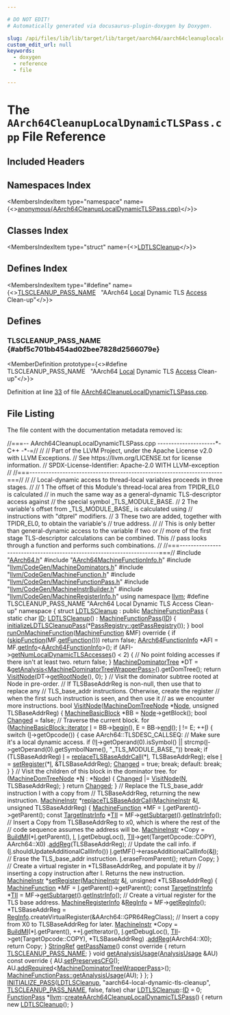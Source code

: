 ```yaml
---

# DO NOT EDIT!
# Automatically generated via docusaurus-plugin-doxygen by Doxygen.

slug: /api/files/lib/lib/target/lib/target/aarch64/aarch64cleanuplocaldynamictlspass-cpp
custom_edit_url: null
keywords:
  - doxygen
  - reference
  - file

---
```





# The `AArch64CleanupLocalDynamicTLSPass.cpp` File Reference

<DoxygenPage pluginConfig={pluginConfig}>



## Included Headers

<IncludesList>
<IncludesListItem
  filePath="AArch64.h"
  permalink="/docs/api/files/lib/lib/target/lib/target/aarch64/aarch64-h"
  isLocal="true" />
<IncludesListItem
  filePath="AArch64MachineFunctionInfo.h"
  permalink="/docs/api/files/lib/lib/target/lib/target/aarch64/aarch64machinefunctioninfo-h"
  isLocal="true" />
<IncludesListItem
  filePath="llvm/CodeGen/MachineDominators.h"
  permalink="/docs/api/files/include/include/llvm/include/llvm/codegen/machinedominators-h"
  isLocal="true" />
<IncludesListItem
  filePath="llvm/CodeGen/MachineFunction.h"
  permalink="/docs/api/files/include/include/llvm/include/llvm/codegen/machinefunction-h"
  isLocal="true" />
<IncludesListItem
  filePath="llvm/CodeGen/MachineFunctionPass.h"
  permalink="/docs/api/files/include/include/llvm/include/llvm/codegen/machinefunctionpass-h"
  isLocal="true" />
<IncludesListItem
  filePath="llvm/CodeGen/MachineInstrBuilder.h"
  permalink="/docs/api/files/include/include/llvm/include/llvm/codegen/machineinstrbuilder-h"
  isLocal="true" />
<IncludesListItem
  filePath="llvm/CodeGen/MachineRegisterInfo.h"
  permalink="/docs/api/files/include/include/llvm/include/llvm/codegen/machineregisterinfo-h"
  isLocal="true" />
</IncludesList>

## Namespaces Index

<MembersIndex>

<MembersIndexItem
  type="namespace"
  name={<><a href="/docs/api/namespaces/anonymous-aarch64cleanuplocaldynamictlspass-cpp-">anonymous&#123;AArch64CleanupLocalDynamicTLSPass.cpp&#125;</a></>}>
</MembersIndexItem>

</MembersIndex>

## Classes Index

<MembersIndex>

<MembersIndexItem
  type="struct"
  name={<><a href="/docs/api/structs/anonymous-namespace-aarch64cleanuplocaldynamictlspass-cpp-/ldtlscleanup">LDTLSCleanup</a></>}>
</MembersIndexItem>

</MembersIndex>

## Defines Index

<MembersIndex>

<MembersIndexItem
  type="#define"
  name={<><a href="#abf5c701bb454ad02bee7828d2566079e">TLSCLEANUP&#95;PASS&#95;NAME</a>&nbsp;&nbsp;&nbsp;&quot;AArch64 <a href="/docs/api/files/include/include/llvm/include/llvm/codegen/globalmergefunctions-h/#a54f7429fa5826ff9909619b76d2bf319a509820290d57f333403f490dde7316f4">Local</a> Dynamic TLS <a href="/docs/api/files/lib/lib/target/lib/target/directx/dxilresourceaccess-cpp/#adb4fa2b9065093d32736f78ea43a8c8a">Access</a> Clean-up&quot;</>}>
</MembersIndexItem>

</MembersIndex>


<SectionDefinition>

## Defines

### TLSCLEANUP&#95;PASS&#95;NAME {#abf5c701bb454ad02bee7828d2566079e}

<MemberDefinition
  prototype={<>#define TLSCLEANUP&#95;PASS&#95;NAME&nbsp;&nbsp;&nbsp;&quot;AArch64 <a href="/docs/api/files/include/include/llvm/include/llvm/codegen/globalmergefunctions-h/#a54f7429fa5826ff9909619b76d2bf319a509820290d57f333403f490dde7316f4">Local</a> Dynamic TLS <a href="/docs/api/files/lib/lib/target/lib/target/directx/dxilresourceaccess-cpp/#adb4fa2b9065093d32736f78ea43a8c8a">Access</a> Clean-up&quot;</>}>

Definition at line <a href="#l00033">33</a> of file <a href="/docs/api/files/lib/lib/target/lib/target/aarch64/aarch64cleanuplocaldynamictlspass-cpp">AArch64CleanupLocalDynamicTLSPass.cpp</a>.
</MemberDefinition>

</SectionDefinition>

## File Listing

The file content with the documentation metadata removed is:

<ProgramListing>

<Link id="l00001" /><CodeLine lineNumber="1"><Highlight kind="comment">//===-- AArch64CleanupLocalDynamicTLSPass.cpp ---------------------&#42;- C++ -&#42;-=//</Highlight><Highlight kind="normal"></Highlight></CodeLine>
<Link id="l00002" /><CodeLine lineNumber="2"><Highlight kind="normal"></Highlight><Highlight kind="comment">//</Highlight><Highlight kind="normal"></Highlight></CodeLine>
<Link id="l00003" /><CodeLine lineNumber="3"><Highlight kind="normal"></Highlight><Highlight kind="comment">// Part of the LLVM Project, under the Apache License v2.0 with LLVM Exceptions.</Highlight><Highlight kind="normal"></Highlight></CodeLine>
<Link id="l00004" /><CodeLine lineNumber="4"><Highlight kind="normal"></Highlight><Highlight kind="comment">// See https://llvm.org/LICENSE.txt for license information.</Highlight><Highlight kind="normal"></Highlight></CodeLine>
<Link id="l00005" /><CodeLine lineNumber="5"><Highlight kind="normal"></Highlight><Highlight kind="comment">// SPDX-License-Identifier: Apache-2.0 WITH LLVM-exception</Highlight><Highlight kind="normal"></Highlight></CodeLine>
<Link id="l00006" /><CodeLine lineNumber="6"><Highlight kind="normal"></Highlight><Highlight kind="comment">//</Highlight><Highlight kind="normal"></Highlight></CodeLine>
<Link id="l00007" /><CodeLine lineNumber="7"><Highlight kind="normal"></Highlight><Highlight kind="comment">//===----------------------------------------------------------------------===//</Highlight><Highlight kind="normal"></Highlight></CodeLine>
<Link id="l00008" /><CodeLine lineNumber="8"><Highlight kind="normal"></Highlight><Highlight kind="comment">//</Highlight><Highlight kind="normal"></Highlight></CodeLine>
<Link id="l00009" /><CodeLine lineNumber="9"><Highlight kind="normal"></Highlight><Highlight kind="comment">// Local-dynamic access to thread-local variables proceeds in three stages.</Highlight><Highlight kind="normal"></Highlight></CodeLine>
<Link id="l00010" /><CodeLine lineNumber="10"><Highlight kind="normal"></Highlight><Highlight kind="comment">//</Highlight><Highlight kind="normal"></Highlight></CodeLine>
<Link id="l00011" /><CodeLine lineNumber="11"><Highlight kind="normal"></Highlight><Highlight kind="comment">// 1 The offset of this Module&#39;s thread-local area from TPIDR&#95;EL0 is calculated</Highlight><Highlight kind="normal"></Highlight></CodeLine>
<Link id="l00012" /><CodeLine lineNumber="12"><Highlight kind="normal"></Highlight><Highlight kind="comment">//    in much the same way as a general-dynamic TLS-descriptor access against</Highlight><Highlight kind="normal"></Highlight></CodeLine>
<Link id="l00013" /><CodeLine lineNumber="13"><Highlight kind="normal"></Highlight><Highlight kind="comment">//    the special symbol &#95;TLS&#95;MODULE&#95;BASE.</Highlight><Highlight kind="normal"></Highlight></CodeLine>
<Link id="l00014" /><CodeLine lineNumber="14"><Highlight kind="normal"></Highlight><Highlight kind="comment">// 2 The variable&#39;s offset from &#95;TLS&#95;MODULE&#95;BASE&#95; is calculated using</Highlight><Highlight kind="normal"></Highlight></CodeLine>
<Link id="l00015" /><CodeLine lineNumber="15"><Highlight kind="normal"></Highlight><Highlight kind="comment">//    instructions with &quot;dtprel&quot; modifiers.</Highlight><Highlight kind="normal"></Highlight></CodeLine>
<Link id="l00016" /><CodeLine lineNumber="16"><Highlight kind="normal"></Highlight><Highlight kind="comment">// 3 These two are added, together with TPIDR&#95;EL0, to obtain the variable&#39;s</Highlight><Highlight kind="normal"></Highlight></CodeLine>
<Link id="l00017" /><CodeLine lineNumber="17"><Highlight kind="normal"></Highlight><Highlight kind="comment">//    true address.</Highlight><Highlight kind="normal"></Highlight></CodeLine>
<Link id="l00018" /><CodeLine lineNumber="18"><Highlight kind="normal"></Highlight><Highlight kind="comment">//</Highlight><Highlight kind="normal"></Highlight></CodeLine>
<Link id="l00019" /><CodeLine lineNumber="19"><Highlight kind="normal"></Highlight><Highlight kind="comment">// This is only better than general-dynamic access to the variable if two or</Highlight><Highlight kind="normal"></Highlight></CodeLine>
<Link id="l00020" /><CodeLine lineNumber="20"><Highlight kind="normal"></Highlight><Highlight kind="comment">// more of the first stage TLS-descriptor calculations can be combined. This</Highlight><Highlight kind="normal"></Highlight></CodeLine>
<Link id="l00021" /><CodeLine lineNumber="21"><Highlight kind="normal"></Highlight><Highlight kind="comment">// pass looks through a function and performs such combinations.</Highlight><Highlight kind="normal"></Highlight></CodeLine>
<Link id="l00022" /><CodeLine lineNumber="22"><Highlight kind="normal"></Highlight><Highlight kind="comment">//</Highlight><Highlight kind="normal"></Highlight></CodeLine>
<Link id="l00023" /><CodeLine lineNumber="23"><Highlight kind="normal"></Highlight><Highlight kind="comment">//===----------------------------------------------------------------------===//</Highlight><Highlight kind="normal"></Highlight></CodeLine>
<Link id="l00024" /><CodeLine lineNumber="24"><Highlight kind="normal"></Highlight><Highlight kind="preprocessor">#include &quot;<a href="/docs/api/files/lib/lib/target/lib/target/aarch64/aarch64-h">AArch64.h</a>&quot;</Highlight><Highlight kind="normal"></Highlight></CodeLine>
<Link id="l00025" /><CodeLine lineNumber="25"><Highlight kind="normal"></Highlight><Highlight kind="preprocessor">#include &quot;<a href="/docs/api/files/lib/lib/target/lib/target/aarch64/aarch64machinefunctioninfo-h">AArch64MachineFunctionInfo.h</a>&quot;</Highlight><Highlight kind="normal"></Highlight></CodeLine>
<Link id="l00026" /><CodeLine lineNumber="26"><Highlight kind="normal"></Highlight><Highlight kind="preprocessor">#include &quot;<a href="/docs/api/files/include/include/llvm/include/llvm/codegen/machinedominators-h">llvm/CodeGen/MachineDominators.h</a>&quot;</Highlight><Highlight kind="normal"></Highlight></CodeLine>
<Link id="l00027" /><CodeLine lineNumber="27"><Highlight kind="normal"></Highlight><Highlight kind="preprocessor">#include &quot;<a href="/docs/api/files/include/include/llvm/include/llvm/codegen/machinefunction-h">llvm/CodeGen/MachineFunction.h</a>&quot;</Highlight><Highlight kind="normal"></Highlight></CodeLine>
<Link id="l00028" /><CodeLine lineNumber="28"><Highlight kind="normal"></Highlight><Highlight kind="preprocessor">#include &quot;<a href="/docs/api/files/include/include/llvm/include/llvm/codegen/machinefunctionpass-h">llvm/CodeGen/MachineFunctionPass.h</a>&quot;</Highlight><Highlight kind="normal"></Highlight></CodeLine>
<Link id="l00029" /><CodeLine lineNumber="29"><Highlight kind="normal"></Highlight><Highlight kind="preprocessor">#include &quot;<a href="/docs/api/files/include/include/llvm/include/llvm/codegen/machineinstrbuilder-h">llvm/CodeGen/MachineInstrBuilder.h</a>&quot;</Highlight><Highlight kind="normal"></Highlight></CodeLine>
<Link id="l00030" /><CodeLine lineNumber="30"><Highlight kind="normal"></Highlight><Highlight kind="preprocessor">#include &quot;<a href="/docs/api/files/include/include/llvm/include/llvm/codegen/machineregisterinfo-h">llvm/CodeGen/MachineRegisterInfo.h</a>&quot;</Highlight><Highlight kind="normal"></Highlight></CodeLine>
<Link id="l00031" /><CodeLine lineNumber="31"><Highlight kind="normal"></Highlight><Highlight kind="keyword">using namespace </Highlight><Highlight kind="normal"><a href="/docs/api/namespaces/llvm">llvm</a>;</Highlight></CodeLine>
<Link id="l00032" /><CodeLine lineNumber="32"><Highlight kind="normal"></Highlight></CodeLine>
<Link id="l00033" /><CodeLine lineNumber="33" lineLink="#abf5c701bb454ad02bee7828d2566079e"><Highlight kind="normal"></Highlight><Highlight kind="preprocessor">#define TLSCLEANUP&#95;PASS&#95;NAME &quot;AArch64 Local Dynamic TLS Access Clean-up&quot;</Highlight><Highlight kind="normal"></Highlight></CodeLine>
<Link id="l00034" /><CodeLine lineNumber="34"><Highlight kind="normal"></Highlight></CodeLine>
<Link id="l00035" /><CodeLine lineNumber="35" lineLink="/docs/api/namespaces/anonymous-aarch64cleanuplocaldynamictlspass-cpp-"><Highlight kind="normal"></Highlight><Highlight kind="keyword">namespace </Highlight><Highlight kind="normal">&#123;</Highlight></CodeLine>
<Link id="l00036" /><CodeLine lineNumber="36" lineLink="/docs/api/structs/anonymous-namespace-aarch64cleanuplocaldynamictlspass-cpp-/ldtlscleanup"><Highlight kind="normal"></Highlight><Highlight kind="keyword">struct </Highlight><Highlight kind="normal"><a href="/docs/api/structs/anonymous-namespace-aarch64cleanuplocaldynamictlspass-cpp-/ldtlscleanup/#a17344fd5260d73805496ae43b221db29">LDTLSCleanup</a> : </Highlight><Highlight kind="keyword">public</Highlight><Highlight kind="normal"> <a href="/docs/api/classes/llvm/machinefunctionpass/#a29c81d2386f4a727c6d33413807530c8">MachineFunctionPass</a> &#123;</Highlight></CodeLine>
<Link id="l00037" /><CodeLine lineNumber="37" lineLink="/docs/api/structs/anonymous-namespace-aarch64cleanuplocaldynamictlspass-cpp-/ldtlscleanup/#af955e6226ead1928b0d0b7c9ea376a76"><Highlight kind="normal">  </Highlight><Highlight kind="keyword">static</Highlight><Highlight kind="normal"> </Highlight><Highlight kind="keywordtype">char</Highlight><Highlight kind="normal"> <a href="/docs/api/structs/anonymous-namespace-aarch64cleanuplocaldynamictlspass-cpp-/ldtlscleanup/#af955e6226ead1928b0d0b7c9ea376a76">ID</a>;</Highlight></CodeLine>
<Link id="l00038" /><CodeLine lineNumber="38" lineLink="/docs/api/structs/anonymous-namespace-aarch64cleanuplocaldynamictlspass-cpp-/ldtlscleanup/#a17344fd5260d73805496ae43b221db29"><Highlight kind="normal">  <a href="/docs/api/structs/anonymous-namespace-aarch64cleanuplocaldynamictlspass-cpp-/ldtlscleanup/#a17344fd5260d73805496ae43b221db29">LDTLSCleanup</a>() : <a href="/docs/api/classes/llvm/machinefunctionpass/#a29c81d2386f4a727c6d33413807530c8">MachineFunctionPass</a>(<a href="/docs/api/structs/anonymous-namespace-aarch64cleanuplocaldynamictlspass-cpp-/ldtlscleanup/#af955e6226ead1928b0d0b7c9ea376a76">ID</a>) &#123;</Highlight></CodeLine>
<Link id="l00039" /><CodeLine lineNumber="39"><Highlight kind="normal">    <a href="/docs/api/namespaces/llvm/#a05b594b58a0bc7a400c45b32ab11d1bf">initializeLDTLSCleanupPass</a>(&#42;<a href="/docs/api/classes/llvm/passregistry/#a05a729900b76c89e808c6c3094921b2f">PassRegistry::getPassRegistry</a>());</Highlight></CodeLine>
<Link id="l00040" /><CodeLine lineNumber="40"><Highlight kind="normal">  &#125;</Highlight></CodeLine>
<Link id="l00041" /><CodeLine lineNumber="41"><Highlight kind="normal"></Highlight></CodeLine>
<Link id="l00042" /><CodeLine lineNumber="42" lineLink="/docs/api/structs/anonymous-namespace-aarch64cleanuplocaldynamictlspass-cpp-/ldtlscleanup/#ab7fe307733ec8e501f180b78fe879980"><Highlight kind="normal">  </Highlight><Highlight kind="keywordtype">bool</Highlight><Highlight kind="normal"> <a href="/docs/api/structs/anonymous-namespace-aarch64cleanuplocaldynamictlspass-cpp-/ldtlscleanup/#ab7fe307733ec8e501f180b78fe879980">runOnMachineFunction</a>(<a href="/docs/api/classes/llvm/machinefunction">MachineFunction</a> &amp;MF)</Highlight><Highlight kind="keyword"> override </Highlight><Highlight kind="normal">&#123;</Highlight></CodeLine>
<Link id="l00043" /><CodeLine lineNumber="43"><Highlight kind="normal">    </Highlight><Highlight kind="keywordflow">if</Highlight><Highlight kind="normal"> (<a href="/docs/api/classes/llvm/functionpass/#af9f5f511d75e16f09a5520cb9444cfa8">skipFunction</a>(MF.<a href="/docs/api/classes/llvm/machinefunction/#a977ddce262de45c645be23d951066351">getFunction</a>()))</Highlight></CodeLine>
<Link id="l00044" /><CodeLine lineNumber="44"><Highlight kind="normal">      </Highlight><Highlight kind="keywordflow">return</Highlight><Highlight kind="normal"> </Highlight><Highlight kind="keyword">false</Highlight><Highlight kind="normal">;</Highlight></CodeLine>
<Link id="l00045" /><CodeLine lineNumber="45"><Highlight kind="normal"></Highlight></CodeLine>
<Link id="l00046" /><CodeLine lineNumber="46"><Highlight kind="normal">    <a href="/docs/api/classes/llvm/aarch64functioninfo">AArch64FunctionInfo</a> &#42;AFI = MF.<a href="/docs/api/classes/llvm/machinefunction/#ab7feae1932b436c8630e247166ec42b7">getInfo</a>&lt;<a href="/docs/api/classes/llvm/aarch64functioninfo">AArch64FunctionInfo</a>&gt;();</Highlight></CodeLine>
<Link id="l00047" /><CodeLine lineNumber="47"><Highlight kind="normal">    </Highlight><Highlight kind="keywordflow">if</Highlight><Highlight kind="normal"> (AFI-&gt;<a href="/docs/api/classes/llvm/aarch64functioninfo/#ab8613af92f6f5d07720aa5c10c7ecbed">getNumLocalDynamicTLSAccesses</a>() &lt; 2) &#123;</Highlight></CodeLine>
<Link id="l00048" /><CodeLine lineNumber="48"><Highlight kind="normal">      </Highlight><Highlight kind="comment">// No point folding accesses if there isn&#39;t at least two.</Highlight><Highlight kind="normal"></Highlight></CodeLine>
<Link id="l00049" /><CodeLine lineNumber="49"><Highlight kind="normal">      </Highlight><Highlight kind="keywordflow">return</Highlight><Highlight kind="normal"> </Highlight><Highlight kind="keyword">false</Highlight><Highlight kind="normal">;</Highlight></CodeLine>
<Link id="l00050" /><CodeLine lineNumber="50"><Highlight kind="normal">    &#125;</Highlight></CodeLine>
<Link id="l00051" /><CodeLine lineNumber="51"><Highlight kind="normal"></Highlight></CodeLine>
<Link id="l00052" /><CodeLine lineNumber="52"><Highlight kind="normal">    <a href="/docs/api/classes/llvm/machinedominatortree">MachineDominatorTree</a> &#42;DT =</Highlight></CodeLine>
<Link id="l00053" /><CodeLine lineNumber="53"><Highlight kind="normal">        &amp;<a href="/docs/api/classes/llvm/pass/#a4863e5e463fb79955269fbf7fbf52b80">getAnalysis&lt;MachineDominatorTreeWrapperPass&gt;</a>().getDomTree();</Highlight></CodeLine>
<Link id="l00054" /><CodeLine lineNumber="54"><Highlight kind="normal">    </Highlight><Highlight kind="keywordflow">return</Highlight><Highlight kind="normal"> <a href="/docs/api/structs/anonymous-namespace-aarch64cleanuplocaldynamictlspass-cpp-/ldtlscleanup/#a047e1c70e1f34092b00f1c8b2d969778">VisitNode</a>(DT-&gt;<a href="/docs/api/classes/llvm/dominatortreebase/#a1dfeebf79b630b7c859bdbfd58a09c03">getRootNode</a>(), 0);</Highlight></CodeLine>
<Link id="l00055" /><CodeLine lineNumber="55"><Highlight kind="normal">  &#125;</Highlight></CodeLine>
<Link id="l00056" /><CodeLine lineNumber="56"><Highlight kind="normal"></Highlight></CodeLine>
<Link id="l00057" /><CodeLine lineNumber="57"><Highlight kind="normal">  </Highlight><Highlight kind="comment">// Visit the dominator subtree rooted at Node in pre-order.</Highlight><Highlight kind="normal"></Highlight></CodeLine>
<Link id="l00058" /><CodeLine lineNumber="58"><Highlight kind="normal">  </Highlight><Highlight kind="comment">// If TLSBaseAddrReg is non-null, then use that to replace any</Highlight><Highlight kind="normal"></Highlight></CodeLine>
<Link id="l00059" /><CodeLine lineNumber="59"><Highlight kind="normal">  </Highlight><Highlight kind="comment">// TLS&#95;base&#95;addr instructions. Otherwise, create the register</Highlight><Highlight kind="normal"></Highlight></CodeLine>
<Link id="l00060" /><CodeLine lineNumber="60"><Highlight kind="normal">  </Highlight><Highlight kind="comment">// when the first such instruction is seen, and then use it</Highlight><Highlight kind="normal"></Highlight></CodeLine>
<Link id="l00061" /><CodeLine lineNumber="61"><Highlight kind="normal">  </Highlight><Highlight kind="comment">// as we encounter more instructions.</Highlight><Highlight kind="normal"></Highlight></CodeLine>
<Link id="l00062" /><CodeLine lineNumber="62" lineLink="/docs/api/structs/anonymous-namespace-aarch64cleanuplocaldynamictlspass-cpp-/ldtlscleanup/#a047e1c70e1f34092b00f1c8b2d969778"><Highlight kind="normal">  </Highlight><Highlight kind="keywordtype">bool</Highlight><Highlight kind="normal"> <a href="/docs/api/structs/anonymous-namespace-aarch64cleanuplocaldynamictlspass-cpp-/ldtlscleanup/#a047e1c70e1f34092b00f1c8b2d969778">VisitNode</a>(<a href="/docs/api/namespaces/llvm/#a94b65b831ad8756f7d3a029a1e599f75">MachineDomTreeNode</a> &#42;<a href="/docs/api/classes/node">Node</a>, </Highlight><Highlight kind="keywordtype">unsigned</Highlight><Highlight kind="normal"> TLSBaseAddrReg) &#123;</Highlight></CodeLine>
<Link id="l00063" /><CodeLine lineNumber="63"><Highlight kind="normal">    <a href="/docs/api/classes/llvm/machinebasicblock">MachineBasicBlock</a> &#42;BB = <a href="/docs/api/classes/node">Node</a>-&gt;getBlock();</Highlight></CodeLine>
<Link id="l00064" /><CodeLine lineNumber="64"><Highlight kind="normal">    </Highlight><Highlight kind="keywordtype">bool</Highlight><Highlight kind="normal"> <a href="/docs/api/groups/arcopt/#gaa57b1a4e6a1c79233913139635169cf1">Changed</a> = </Highlight><Highlight kind="keyword">false</Highlight><Highlight kind="normal">;</Highlight></CodeLine>
<Link id="l00065" /><CodeLine lineNumber="65"><Highlight kind="normal"></Highlight></CodeLine>
<Link id="l00066" /><CodeLine lineNumber="66"><Highlight kind="normal">    </Highlight><Highlight kind="comment">// Traverse the current block.</Highlight><Highlight kind="normal"></Highlight></CodeLine>
<Link id="l00067" /><CodeLine lineNumber="67"><Highlight kind="normal">    </Highlight><Highlight kind="keywordflow">for</Highlight><Highlight kind="normal"> (<a href="/docs/api/classes/llvm/machinebasicblock/#ae34c996b58df9b9ce6695a0c8b70c533">MachineBasicBlock::iterator</a> <a href="/docs/api/files/lib/lib/support/md5-cpp/#ac0eafdc9ee161b71e7af98af736952fd">I</a> = BB-&gt;<a href="/docs/api/classes/llvm/machinebasicblock/#ab2d91e7bec944efcbc39d8e30644f111">begin</a>(), E = BB-&gt;<a href="/docs/api/classes/llvm/machinebasicblock/#acbc921830578e2741be6549db716c0ce">end</a>(); <a href="/docs/api/files/lib/lib/support/md5-cpp/#ac0eafdc9ee161b71e7af98af736952fd">I</a> != E;</Highlight></CodeLine>
<Link id="l00068" /><CodeLine lineNumber="68"><Highlight kind="normal">         ++<a href="/docs/api/files/lib/lib/support/md5-cpp/#ac0eafdc9ee161b71e7af98af736952fd">I</a>) &#123;</Highlight></CodeLine>
<Link id="l00069" /><CodeLine lineNumber="69"><Highlight kind="normal">      </Highlight><Highlight kind="keywordflow">switch</Highlight><Highlight kind="normal"> (<a href="/docs/api/files/lib/lib/support/md5-cpp/#ac0eafdc9ee161b71e7af98af736952fd">I</a>-&gt;getOpcode()) &#123;</Highlight></CodeLine>
<Link id="l00070" /><CodeLine lineNumber="70"><Highlight kind="normal">      </Highlight><Highlight kind="keywordflow">case</Highlight><Highlight kind="normal"> AArch64::TLSDESC&#95;CALLSEQ:</Highlight></CodeLine>
<Link id="l00071" /><CodeLine lineNumber="71"><Highlight kind="normal">        </Highlight><Highlight kind="comment">// Make sure it&#39;s a local dynamic access.</Highlight><Highlight kind="normal"></Highlight></CodeLine>
<Link id="l00072" /><CodeLine lineNumber="72"><Highlight kind="normal">        </Highlight><Highlight kind="keywordflow">if</Highlight><Highlight kind="normal"> (!<a href="/docs/api/files/lib/lib/support/md5-cpp/#ac0eafdc9ee161b71e7af98af736952fd">I</a>-&gt;getOperand(0).isSymbol() ||</Highlight></CodeLine>
<Link id="l00073" /><CodeLine lineNumber="73"><Highlight kind="normal">            strcmp(<a href="/docs/api/files/lib/lib/support/md5-cpp/#ac0eafdc9ee161b71e7af98af736952fd">I</a>-&gt;getOperand(0).getSymbolName(), </Highlight><Highlight kind="stringliteral">&quot;&#95;TLS&#95;MODULE&#95;BASE&#95;&quot;</Highlight><Highlight kind="normal">))</Highlight></CodeLine>
<Link id="l00074" /><CodeLine lineNumber="74"><Highlight kind="normal">          </Highlight><Highlight kind="keywordflow">break</Highlight><Highlight kind="normal">;</Highlight></CodeLine>
<Link id="l00075" /><CodeLine lineNumber="75"><Highlight kind="normal"></Highlight></CodeLine>
<Link id="l00076" /><CodeLine lineNumber="76"><Highlight kind="normal">        </Highlight><Highlight kind="keywordflow">if</Highlight><Highlight kind="normal"> (TLSBaseAddrReg)</Highlight></CodeLine>
<Link id="l00077" /><CodeLine lineNumber="77"><Highlight kind="normal">          <a href="/docs/api/files/lib/lib/support/md5-cpp/#ac0eafdc9ee161b71e7af98af736952fd">I</a> = <a href="/docs/api/structs/anonymous-namespace-aarch64cleanuplocaldynamictlspass-cpp-/ldtlscleanup/#aa83e2f2005213b888f0f3aa096ad086e">replaceTLSBaseAddrCall</a>(&#42;<a href="/docs/api/files/lib/lib/support/md5-cpp/#ac0eafdc9ee161b71e7af98af736952fd">I</a>, TLSBaseAddrReg);</Highlight></CodeLine>
<Link id="l00078" /><CodeLine lineNumber="78"><Highlight kind="normal">        </Highlight><Highlight kind="keywordflow">else</Highlight><Highlight kind="normal"></Highlight></CodeLine>
<Link id="l00079" /><CodeLine lineNumber="79"><Highlight kind="normal">          <a href="/docs/api/files/lib/lib/support/md5-cpp/#ac0eafdc9ee161b71e7af98af736952fd">I</a> = <a href="/docs/api/structs/anonymous-namespace-aarch64cleanuplocaldynamictlspass-cpp-/ldtlscleanup/#ae3b597ed71cdeef406aed84ce2e04f52">setRegister</a>(&#42;<a href="/docs/api/files/lib/lib/support/md5-cpp/#ac0eafdc9ee161b71e7af98af736952fd">I</a>, &amp;TLSBaseAddrReg);</Highlight></CodeLine>
<Link id="l00080" /><CodeLine lineNumber="80"><Highlight kind="normal">        <a href="/docs/api/groups/arcopt/#gaa57b1a4e6a1c79233913139635169cf1">Changed</a> = </Highlight><Highlight kind="keyword">true</Highlight><Highlight kind="normal">;</Highlight></CodeLine>
<Link id="l00081" /><CodeLine lineNumber="81"><Highlight kind="normal">        </Highlight><Highlight kind="keywordflow">break</Highlight><Highlight kind="normal">;</Highlight></CodeLine>
<Link id="l00082" /><CodeLine lineNumber="82"><Highlight kind="normal">      </Highlight><Highlight kind="keywordflow">default</Highlight><Highlight kind="normal">:</Highlight></CodeLine>
<Link id="l00083" /><CodeLine lineNumber="83"><Highlight kind="normal">        </Highlight><Highlight kind="keywordflow">break</Highlight><Highlight kind="normal">;</Highlight></CodeLine>
<Link id="l00084" /><CodeLine lineNumber="84"><Highlight kind="normal">      &#125;</Highlight></CodeLine>
<Link id="l00085" /><CodeLine lineNumber="85"><Highlight kind="normal">    &#125;</Highlight></CodeLine>
<Link id="l00086" /><CodeLine lineNumber="86"><Highlight kind="normal"></Highlight></CodeLine>
<Link id="l00087" /><CodeLine lineNumber="87"><Highlight kind="normal">    </Highlight><Highlight kind="comment">// Visit the children of this block in the dominator tree.</Highlight><Highlight kind="normal"></Highlight></CodeLine>
<Link id="l00088" /><CodeLine lineNumber="88"><Highlight kind="normal">    </Highlight><Highlight kind="keywordflow">for</Highlight><Highlight kind="normal"> (<a href="/docs/api/namespaces/llvm/#a94b65b831ad8756f7d3a029a1e599f75">MachineDomTreeNode</a> &#42;<a href="/docs/api/files/lib/lib/support/regcomp-c/#a0240ac851181b84ac374872dc5434ee4">N</a> : &#42;<a href="/docs/api/classes/node">Node</a>) &#123;</Highlight></CodeLine>
<Link id="l00089" /><CodeLine lineNumber="89"><Highlight kind="normal">      <a href="/docs/api/groups/arcopt/#gaa57b1a4e6a1c79233913139635169cf1">Changed</a> |= <a href="/docs/api/structs/anonymous-namespace-aarch64cleanuplocaldynamictlspass-cpp-/ldtlscleanup/#a047e1c70e1f34092b00f1c8b2d969778">VisitNode</a>(<a href="/docs/api/files/lib/lib/support/regcomp-c/#a0240ac851181b84ac374872dc5434ee4">N</a>, TLSBaseAddrReg);</Highlight></CodeLine>
<Link id="l00090" /><CodeLine lineNumber="90"><Highlight kind="normal">    &#125;</Highlight></CodeLine>
<Link id="l00091" /><CodeLine lineNumber="91"><Highlight kind="normal"></Highlight></CodeLine>
<Link id="l00092" /><CodeLine lineNumber="92"><Highlight kind="normal">    </Highlight><Highlight kind="keywordflow">return</Highlight><Highlight kind="normal"> <a href="/docs/api/groups/arcopt/#gaa57b1a4e6a1c79233913139635169cf1">Changed</a>;</Highlight></CodeLine>
<Link id="l00093" /><CodeLine lineNumber="93"><Highlight kind="normal">  &#125;</Highlight></CodeLine>
<Link id="l00094" /><CodeLine lineNumber="94"><Highlight kind="normal"></Highlight></CodeLine>
<Link id="l00095" /><CodeLine lineNumber="95"><Highlight kind="normal">  </Highlight><Highlight kind="comment">// Replace the TLS&#95;base&#95;addr instruction I with a copy from</Highlight><Highlight kind="normal"></Highlight></CodeLine>
<Link id="l00096" /><CodeLine lineNumber="96"><Highlight kind="normal">  </Highlight><Highlight kind="comment">// TLSBaseAddrReg, returning the new instruction.</Highlight><Highlight kind="normal"></Highlight></CodeLine>
<Link id="l00097" /><CodeLine lineNumber="97" lineLink="/docs/api/structs/anonymous-namespace-aarch64cleanuplocaldynamictlspass-cpp-/ldtlscleanup/#aa83e2f2005213b888f0f3aa096ad086e"><Highlight kind="normal">  <a href="/docs/api/classes/llvm/machineinstr">MachineInstr</a> &#42;<a href="/docs/api/structs/anonymous-namespace-aarch64cleanuplocaldynamictlspass-cpp-/ldtlscleanup/#aa83e2f2005213b888f0f3aa096ad086e">replaceTLSBaseAddrCall</a>(<a href="/docs/api/classes/llvm/machineinstr">MachineInstr</a> &amp;<a href="/docs/api/files/lib/lib/support/md5-cpp/#ac0eafdc9ee161b71e7af98af736952fd">I</a>,</Highlight></CodeLine>
<Link id="l00098" /><CodeLine lineNumber="98"><Highlight kind="normal">                                       </Highlight><Highlight kind="keywordtype">unsigned</Highlight><Highlight kind="normal"> TLSBaseAddrReg) &#123;</Highlight></CodeLine>
<Link id="l00099" /><CodeLine lineNumber="99"><Highlight kind="normal">    <a href="/docs/api/classes/llvm/machinefunction">MachineFunction</a> &#42;MF = <a href="/docs/api/files/lib/lib/support/md5-cpp/#ac0eafdc9ee161b71e7af98af736952fd">I</a>.getParent()-&gt;getParent();</Highlight></CodeLine>
<Link id="l00100" /><CodeLine lineNumber="100"><Highlight kind="normal">    </Highlight><Highlight kind="keyword">const</Highlight><Highlight kind="normal"> <a href="/docs/api/classes/llvm/targetinstrinfo">TargetInstrInfo</a> &#42;<a href="/docs/api/files/lib/lib/target/lib/target/hexagon/hexagoncopytocombine-cpp/#a1d40004718218dbdf06b496766299101">TII</a> = MF-&gt;<a href="/docs/api/classes/llvm/machinefunction/#a3825368aca2bc1550d173660df4da6a6">getSubtarget</a>().<a href="/docs/api/classes/llvm/targetsubtargetinfo/#acd858ed72f11db9444617740c3622608">getInstrInfo</a>();</Highlight></CodeLine>
<Link id="l00101" /><CodeLine lineNumber="101"><Highlight kind="normal"></Highlight></CodeLine>
<Link id="l00102" /><CodeLine lineNumber="102"><Highlight kind="normal">    </Highlight><Highlight kind="comment">// Insert a Copy from TLSBaseAddrReg to x0, which is where the rest of the</Highlight><Highlight kind="normal"></Highlight></CodeLine>
<Link id="l00103" /><CodeLine lineNumber="103"><Highlight kind="normal">    </Highlight><Highlight kind="comment">// code sequence assumes the address will be.</Highlight><Highlight kind="normal"></Highlight></CodeLine>
<Link id="l00104" /><CodeLine lineNumber="104"><Highlight kind="normal">    <a href="/docs/api/classes/llvm/machineinstr">MachineInstr</a> &#42;Copy = <a href="/docs/api/namespaces/llvm/#a17e04afcf0c5efeb0eb6a9a45287b5e4">BuildMI</a>(&#42;<a href="/docs/api/files/lib/lib/support/md5-cpp/#ac0eafdc9ee161b71e7af98af736952fd">I</a>.getParent(), <a href="/docs/api/files/lib/lib/support/md5-cpp/#ac0eafdc9ee161b71e7af98af736952fd">I</a>, <a href="/docs/api/files/lib/lib/support/md5-cpp/#ac0eafdc9ee161b71e7af98af736952fd">I</a>.getDebugLoc(),</Highlight></CodeLine>
<Link id="l00105" /><CodeLine lineNumber="105"><Highlight kind="normal">                                 <a href="/docs/api/files/lib/lib/target/lib/target/hexagon/hexagoncopytocombine-cpp/#a1d40004718218dbdf06b496766299101">TII</a>-&gt;get(TargetOpcode::COPY), AArch64::X0)</Highlight></CodeLine>
<Link id="l00106" /><CodeLine lineNumber="106"><Highlight kind="normal">                             .<a href="/docs/api/classes/llvm/machineinstrbuilder/#a927857fc69e4b4f0cde307f86f180df5">addReg</a>(TLSBaseAddrReg);</Highlight></CodeLine>
<Link id="l00107" /><CodeLine lineNumber="107"><Highlight kind="normal"></Highlight></CodeLine>
<Link id="l00108" /><CodeLine lineNumber="108"><Highlight kind="normal">    </Highlight><Highlight kind="comment">// Update the call info.</Highlight><Highlight kind="normal"></Highlight></CodeLine>
<Link id="l00109" /><CodeLine lineNumber="109"><Highlight kind="normal">    </Highlight><Highlight kind="keywordflow">if</Highlight><Highlight kind="normal"> (<a href="/docs/api/files/lib/lib/support/md5-cpp/#ac0eafdc9ee161b71e7af98af736952fd">I</a>.shouldUpdateAdditionalCallInfo())</Highlight></CodeLine>
<Link id="l00110" /><CodeLine lineNumber="110"><Highlight kind="normal">      <a href="/docs/api/files/lib/lib/support/md5-cpp/#ac0eafdc9ee161b71e7af98af736952fd">I</a>.getMF()-&gt;eraseAdditionalCallInfo(&amp;<a href="/docs/api/files/lib/lib/support/md5-cpp/#ac0eafdc9ee161b71e7af98af736952fd">I</a>);</Highlight></CodeLine>
<Link id="l00111" /><CodeLine lineNumber="111"><Highlight kind="normal"></Highlight></CodeLine>
<Link id="l00112" /><CodeLine lineNumber="112"><Highlight kind="normal">    </Highlight><Highlight kind="comment">// Erase the TLS&#95;base&#95;addr instruction.</Highlight><Highlight kind="normal"></Highlight></CodeLine>
<Link id="l00113" /><CodeLine lineNumber="113"><Highlight kind="normal">    <a href="/docs/api/files/lib/lib/support/md5-cpp/#ac0eafdc9ee161b71e7af98af736952fd">I</a>.eraseFromParent();</Highlight></CodeLine>
<Link id="l00114" /><CodeLine lineNumber="114"><Highlight kind="normal"></Highlight></CodeLine>
<Link id="l00115" /><CodeLine lineNumber="115"><Highlight kind="normal">    </Highlight><Highlight kind="keywordflow">return</Highlight><Highlight kind="normal"> Copy;</Highlight></CodeLine>
<Link id="l00116" /><CodeLine lineNumber="116"><Highlight kind="normal">  &#125;</Highlight></CodeLine>
<Link id="l00117" /><CodeLine lineNumber="117"><Highlight kind="normal"></Highlight></CodeLine>
<Link id="l00118" /><CodeLine lineNumber="118"><Highlight kind="normal">  </Highlight><Highlight kind="comment">// Create a virtual register in &#42;TLSBaseAddrReg, and populate it by</Highlight><Highlight kind="normal"></Highlight></CodeLine>
<Link id="l00119" /><CodeLine lineNumber="119"><Highlight kind="normal">  </Highlight><Highlight kind="comment">// inserting a copy instruction after I. Returns the new instruction.</Highlight><Highlight kind="normal"></Highlight></CodeLine>
<Link id="l00120" /><CodeLine lineNumber="120" lineLink="/docs/api/structs/anonymous-namespace-aarch64cleanuplocaldynamictlspass-cpp-/ldtlscleanup/#ae3b597ed71cdeef406aed84ce2e04f52"><Highlight kind="normal">  <a href="/docs/api/classes/llvm/machineinstr">MachineInstr</a> &#42;<a href="/docs/api/structs/anonymous-namespace-aarch64cleanuplocaldynamictlspass-cpp-/ldtlscleanup/#ae3b597ed71cdeef406aed84ce2e04f52">setRegister</a>(<a href="/docs/api/classes/llvm/machineinstr">MachineInstr</a> &amp;<a href="/docs/api/files/lib/lib/support/md5-cpp/#ac0eafdc9ee161b71e7af98af736952fd">I</a>, </Highlight><Highlight kind="keywordtype">unsigned</Highlight><Highlight kind="normal"> &#42;TLSBaseAddrReg) &#123;</Highlight></CodeLine>
<Link id="l00121" /><CodeLine lineNumber="121"><Highlight kind="normal">    <a href="/docs/api/classes/llvm/machinefunction">MachineFunction</a> &#42;MF = <a href="/docs/api/files/lib/lib/support/md5-cpp/#ac0eafdc9ee161b71e7af98af736952fd">I</a>.getParent()-&gt;getParent();</Highlight></CodeLine>
<Link id="l00122" /><CodeLine lineNumber="122"><Highlight kind="normal">    </Highlight><Highlight kind="keyword">const</Highlight><Highlight kind="normal"> <a href="/docs/api/classes/llvm/targetinstrinfo">TargetInstrInfo</a> &#42;<a href="/docs/api/files/lib/lib/target/lib/target/hexagon/hexagoncopytocombine-cpp/#a1d40004718218dbdf06b496766299101">TII</a> = MF-&gt;<a href="/docs/api/classes/llvm/machinefunction/#a3825368aca2bc1550d173660df4da6a6">getSubtarget</a>().<a href="/docs/api/classes/llvm/targetsubtargetinfo/#acd858ed72f11db9444617740c3622608">getInstrInfo</a>();</Highlight></CodeLine>
<Link id="l00123" /><CodeLine lineNumber="123"><Highlight kind="normal"></Highlight></CodeLine>
<Link id="l00124" /><CodeLine lineNumber="124"><Highlight kind="normal">    </Highlight><Highlight kind="comment">// Create a virtual register for the TLS base address.</Highlight><Highlight kind="normal"></Highlight></CodeLine>
<Link id="l00125" /><CodeLine lineNumber="125"><Highlight kind="normal">    <a href="/docs/api/classes/llvm/machineregisterinfo">MachineRegisterInfo</a> &amp;<a href="/docs/api/structs/reginfo">RegInfo</a> = MF-&gt;<a href="/docs/api/classes/llvm/machinefunction/#a810234b6b3d223b7c74a4253fcc5ea5e">getRegInfo</a>();</Highlight></CodeLine>
<Link id="l00126" /><CodeLine lineNumber="126"><Highlight kind="normal">    &#42;TLSBaseAddrReg = <a href="/docs/api/structs/reginfo">RegInfo</a>.createVirtualRegister(&amp;AArch64::GPR64RegClass);</Highlight></CodeLine>
<Link id="l00127" /><CodeLine lineNumber="127"><Highlight kind="normal"></Highlight></CodeLine>
<Link id="l00128" /><CodeLine lineNumber="128"><Highlight kind="normal">    </Highlight><Highlight kind="comment">// Insert a copy from X0 to TLSBaseAddrReg for later.</Highlight><Highlight kind="normal"></Highlight></CodeLine>
<Link id="l00129" /><CodeLine lineNumber="129"><Highlight kind="normal">    <a href="/docs/api/classes/llvm/machineinstr">MachineInstr</a> &#42;Copy =</Highlight></CodeLine>
<Link id="l00130" /><CodeLine lineNumber="130"><Highlight kind="normal">        <a href="/docs/api/namespaces/llvm/#a17e04afcf0c5efeb0eb6a9a45287b5e4">BuildMI</a>(&#42;<a href="/docs/api/files/lib/lib/support/md5-cpp/#ac0eafdc9ee161b71e7af98af736952fd">I</a>.getParent(), ++<a href="/docs/api/files/lib/lib/support/md5-cpp/#ac0eafdc9ee161b71e7af98af736952fd">I</a>.getIterator(), <a href="/docs/api/files/lib/lib/support/md5-cpp/#ac0eafdc9ee161b71e7af98af736952fd">I</a>.getDebugLoc(),</Highlight></CodeLine>
<Link id="l00131" /><CodeLine lineNumber="131"><Highlight kind="normal">                <a href="/docs/api/files/lib/lib/target/lib/target/hexagon/hexagoncopytocombine-cpp/#a1d40004718218dbdf06b496766299101">TII</a>-&gt;get(TargetOpcode::COPY), &#42;TLSBaseAddrReg)</Highlight></CodeLine>
<Link id="l00132" /><CodeLine lineNumber="132"><Highlight kind="normal">            .<a href="/docs/api/classes/llvm/machineinstrbuilder/#a927857fc69e4b4f0cde307f86f180df5">addReg</a>(AArch64::X0);</Highlight></CodeLine>
<Link id="l00133" /><CodeLine lineNumber="133"><Highlight kind="normal"></Highlight></CodeLine>
<Link id="l00134" /><CodeLine lineNumber="134"><Highlight kind="normal">    </Highlight><Highlight kind="keywordflow">return</Highlight><Highlight kind="normal"> Copy;</Highlight></CodeLine>
<Link id="l00135" /><CodeLine lineNumber="135"><Highlight kind="normal">  &#125;</Highlight></CodeLine>
<Link id="l00136" /><CodeLine lineNumber="136"><Highlight kind="normal"></Highlight></CodeLine>
<Link id="l00137" /><CodeLine lineNumber="137" lineLink="/docs/api/structs/anonymous-namespace-aarch64cleanuplocaldynamictlspass-cpp-/ldtlscleanup/#a82ea8b609ee1fb79c40fef7cb1017455"><Highlight kind="normal">  <a href="/docs/api/classes/llvm/stringref">StringRef</a> <a href="/docs/api/structs/anonymous-namespace-aarch64cleanuplocaldynamictlspass-cpp-/ldtlscleanup/#a82ea8b609ee1fb79c40fef7cb1017455">getPassName</a>()</Highlight><Highlight kind="keyword"> const override </Highlight><Highlight kind="normal">&#123; </Highlight><Highlight kind="keywordflow">return</Highlight><Highlight kind="normal"> <a href="#abf5c701bb454ad02bee7828d2566079e">TLSCLEANUP&#95;PASS&#95;NAME</a>; &#125;</Highlight></CodeLine>
<Link id="l00138" /><CodeLine lineNumber="138"><Highlight kind="normal"></Highlight></CodeLine>
<Link id="l00139" /><CodeLine lineNumber="139" lineLink="/docs/api/structs/anonymous-namespace-aarch64cleanuplocaldynamictlspass-cpp-/ldtlscleanup/#a1c8bf8f7dabac34ad685f706dcdf4d68"><Highlight kind="normal">  </Highlight><Highlight kind="keywordtype">void</Highlight><Highlight kind="normal"> <a href="/docs/api/structs/anonymous-namespace-aarch64cleanuplocaldynamictlspass-cpp-/ldtlscleanup/#a1c8bf8f7dabac34ad685f706dcdf4d68">getAnalysisUsage</a>(<a href="/docs/api/classes/llvm/analysisusage">AnalysisUsage</a> &amp;AU)</Highlight><Highlight kind="keyword"> const override </Highlight><Highlight kind="normal">&#123;</Highlight></CodeLine>
<Link id="l00140" /><CodeLine lineNumber="140"><Highlight kind="normal">    AU.<a href="/docs/api/classes/llvm/analysisusage/#af11a6ebf7ab3c388234cb6d5378439a3">setPreservesCFG</a>();</Highlight></CodeLine>
<Link id="l00141" /><CodeLine lineNumber="141"><Highlight kind="normal">    AU.<a href="/docs/api/classes/llvm/analysisusage/#ae0adcccca08fb686c9ce00f9397b660c">addRequired</a>&lt;<a href="/docs/api/classes/llvm/machinedominatortreewrapperpass">MachineDominatorTreeWrapperPass</a>&gt;();</Highlight></CodeLine>
<Link id="l00142" /><CodeLine lineNumber="142"><Highlight kind="normal">    <a href="/docs/api/classes/llvm/machinefunctionpass/#a864fd57b4304ef933b3281d0ef85a88e">MachineFunctionPass::getAnalysisUsage</a>(AU);</Highlight></CodeLine>
<Link id="l00143" /><CodeLine lineNumber="143"><Highlight kind="normal">  &#125;</Highlight></CodeLine>
<Link id="l00144" /><CodeLine lineNumber="144"><Highlight kind="normal">&#125;;</Highlight></CodeLine>
<Link id="l00145" /><CodeLine lineNumber="145"><Highlight kind="normal">&#125;</Highlight></CodeLine>
<Link id="l00146" /><CodeLine lineNumber="146"><Highlight kind="normal"></Highlight></CodeLine>
<Link id="l00147" /><CodeLine lineNumber="147"><Highlight kind="normal"><a href="/docs/api/files/include/include/llvm/passsupport-h/#af807c9595d50b45c0008924c4679c85c">INITIALIZE&#95;PASS</a>(<a href="/docs/api/structs/anonymous-namespace-aarch64cleanuplocaldynamictlspass-cpp-/ldtlscleanup/#a17344fd5260d73805496ae43b221db29">LDTLSCleanup</a>, </Highlight><Highlight kind="stringliteral">&quot;aarch64-local-dynamic-tls-cleanup&quot;</Highlight><Highlight kind="normal">,</Highlight></CodeLine>
<Link id="l00148" /><CodeLine lineNumber="148"><Highlight kind="normal">                <a href="#abf5c701bb454ad02bee7828d2566079e">TLSCLEANUP&#95;PASS&#95;NAME</a>, </Highlight><Highlight kind="keyword">false</Highlight><Highlight kind="normal">, </Highlight><Highlight kind="keyword">false</Highlight><Highlight kind="normal">)</Highlight></CodeLine>
<Link id="l00149" /><CodeLine lineNumber="149"><Highlight kind="normal"></Highlight></CodeLine>
<Link id="l00150" /><CodeLine lineNumber="150"><Highlight kind="normal">char <a href="/docs/api/structs/anonymous-namespace-aarch64cleanuplocaldynamictlspass-cpp-/ldtlscleanup/#a17344fd5260d73805496ae43b221db29">LDTLSCleanup</a>::<a href="/docs/api/namespaces/llvm/callingconv/#abdf8cf606905c10634e831390981b0ed">ID</a> = 0;</Highlight></CodeLine>
<Link id="l00151" /><CodeLine lineNumber="151"><Highlight kind="normal"><a href="/docs/api/classes/llvm/functionpass">FunctionPass</a> &#42;<a href="/docs/api/namespaces/llvm">llvm</a>::<a href="/docs/api/namespaces/llvm/#ae06bef0a024f9e90bce34b007a41b9df">createAArch64CleanupLocalDynamicTLSPass</a>() &#123;</Highlight></CodeLine>
<Link id="l00152" /><CodeLine lineNumber="152"><Highlight kind="normal">  </Highlight><Highlight kind="keywordflow">return</Highlight><Highlight kind="normal"> </Highlight><Highlight kind="keyword">new</Highlight><Highlight kind="normal"> <a href="/docs/api/structs/anonymous-namespace-aarch64cleanuplocaldynamictlspass-cpp-/ldtlscleanup/#a17344fd5260d73805496ae43b221db29">LDTLSCleanup</a>();</Highlight></CodeLine>
<Link id="l00153" /><CodeLine lineNumber="153"><Highlight kind="normal">&#125;</Highlight></CodeLine>

</ProgramListing>

</DoxygenPage>
